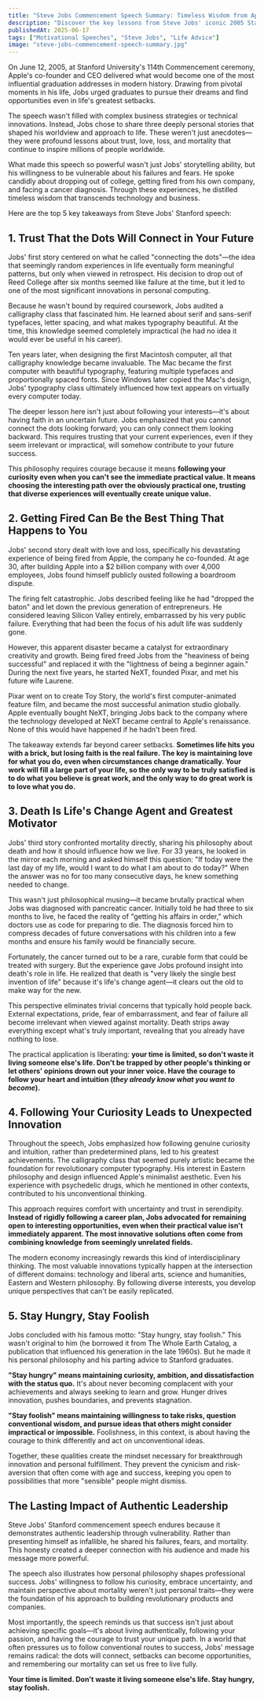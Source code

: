 ```yaml
---
title: "Steve Jobs Commencement Speech Summary: Timeless Wisdom from Apple's Visionary Leader"
description: "Discover the key lessons from Steve Jobs' iconic 2005 Stanford commencement speech. Learn how connecting the dots, embracing failure, and remembering mortality can transform your approach to success and life."
publishedAt: 2025-06-17
tags: ["Motivational Speeches", "Steve Jobs", "Life Advice"]
image: "steve-jobs-commencement-speech-summary.jpg"
---
```



<BlogPageLayout frontmatter={frontmatter}>

On June 12, 2005, at Stanford University's 114th Commencement ceremony, Apple's co-founder and CEO delivered what would become one of the most influential graduation addresses in modern history. Drawing from pivotal moments in his life, Jobs urged graduates to pursue their dreams and find opportunities even in life's greatest setbacks.

The speech wasn't filled with complex business strategies or technical innovations. Instead, Jobs chose to share three deeply personal stories that shaped his worldview and approach to life. These weren't just anecdotes—they were profound lessons about trust, love, loss, and mortality that continue to inspire millions of people worldwide.

What made this speech so powerful wasn't just Jobs' storytelling ability, but his willingness to be vulnerable about his failures and fears. He spoke candidly about dropping out of college, getting fired from his own company, and facing a cancer diagnosis. Through these experiences, he distilled timeless wisdom that transcends technology and business.

Here are the top 5 key takeaways from Steve Jobs' Stanford speech:

## 1. Trust That the Dots Will Connect in Your Future

Jobs' first story centered on what he called "connecting the dots"—the idea that seemingly random experiences in life eventually form meaningful patterns, but only when viewed in retrospect. His decision to drop out of Reed College after six months seemed like failure at the time, but it led to one of the most significant innovations in personal computing.

Because he wasn't bound by required coursework, Jobs audited a calligraphy class that fascinated him. He learned about serif and sans-serif typefaces, letter spacing, and what makes typography beautiful. At the time, this knowledge seemed completely impractical (he had no idea it would ever be useful in his career).

Ten years later, when designing the first Macintosh computer, all that calligraphy knowledge became invaluable. The Mac became the first computer with beautiful typography, featuring multiple typefaces and proportionally spaced fonts. Since Windows later copied the Mac's design, Jobs' typography class ultimately influenced how text appears on virtually every computer today.

The deeper lesson here isn't just about following your interests—it's about having faith in an uncertain future. Jobs emphasized that you cannot connect the dots looking forward; you can only connect them looking backward. This requires trusting that your current experiences, even if they seem irrelevant or impractical, will somehow contribute to your future success.

This philosophy requires courage because it means **following your curiosity even when you can't see the immediate practical value. It means choosing the interesting path over the obviously practical one, trusting that diverse experiences will eventually create unique value.**

## 2. Getting Fired Can Be the Best Thing That Happens to You

Jobs' second story dealt with love and loss, specifically his devastating experience of being fired from Apple, the company he co-founded. At age 30, after building Apple into a $2 billion company with over 4,000 employees, Jobs found himself publicly ousted following a boardroom dispute.

The firing felt catastrophic. Jobs described feeling like he had "dropped the baton" and let down the previous generation of entrepreneurs. He considered leaving Silicon Valley entirely, embarrassed by his very public failure. Everything that had been the focus of his adult life was suddenly gone.

However, this apparent disaster became a catalyst for extraordinary creativity and growth. Being fired freed Jobs from the "heaviness of being successful" and replaced it with the "lightness of being a beginner again." During the next five years, he started NeXT, founded Pixar, and met his future wife Laurene.

Pixar went on to create Toy Story, the world's first computer-animated feature film, and became the most successful animation studio globally. Apple eventually bought NeXT, bringing Jobs back to the company where the technology developed at NeXT became central to Apple's renaissance. None of this would have happened if he hadn't been fired.

The takeaway extends far beyond career setbacks. **Sometimes life hits you with a brick, but losing faith is the real failure. The key is maintaining love for what you do, even when circumstances change dramatically. Your work will fill a large part of your life, so the only way to be truly satisfied is to do what you believe is great work, and the only way to do great work is to love what you do.**

## 3. Death Is Life's Change Agent and Greatest Motivator

Jobs' third story confronted mortality directly, sharing his philosophy about death and how it should influence how we live. For 33 years, he looked in the mirror each morning and asked himself this question: "If today were the last day of my life, would I want to do what I am about to do today?" When the answer was no for too many consecutive days, he knew something needed to change.

This wasn't just philosophical musing—it became brutally practical when Jobs was diagnosed with pancreatic cancer. Initially told he had three to six months to live, he faced the reality of "getting his affairs in order," which doctors use as code for preparing to die. The diagnosis forced him to compress decades of future conversations with his children into a few months and ensure his family would be financially secure.

Fortunately, the cancer turned out to be a rare, curable form that could be treated with surgery. But the experience gave Jobs profound insight into death's role in life. He realized that death is "very likely the single best invention of life" because it's life's change agent—it clears out the old to make way for the new.

This perspective eliminates trivial concerns that typically hold people back. External expectations, pride, fear of embarrassment, and fear of failure all become irrelevant when viewed against mortality. Death strips away everything except what's truly important, revealing that you already have nothing to lose.

The practical application is liberating: **your time is limited, so don't waste it living someone else's life. Don't be trapped by other people's thinking or let others' opinions drown out your inner voice. Have the courage to follow your heart and intuition (_they already know what you want to become_).**

## 4. Following Your Curiosity Leads to Unexpected Innovation

Throughout the speech, Jobs emphasized how following genuine curiosity and intuition, rather than predetermined plans, led to his greatest achievements. The calligraphy class that seemed purely artistic became the foundation for revolutionary computer typography. His interest in Eastern philosophy and design influenced Apple's minimalist aesthetic. Even his experience with psychedelic drugs, which he mentioned in other contexts, contributed to his unconventional thinking.

This approach requires comfort with uncertainty and trust in serendipity. **Instead of rigidly following a career plan, Jobs advocated for remaining open to interesting opportunities, even when their practical value isn't immediately apparent. The most innovative solutions often come from combining knowledge from seemingly unrelated fields.**

The modern economy increasingly rewards this kind of interdisciplinary thinking. The most valuable innovations typically happen at the intersection of different domains: technology and liberal arts, science and humanities, Eastern and Western philosophy. By following diverse interests, you develop unique perspectives that can't be easily replicated.

## 5. Stay Hungry, Stay Foolish

Jobs concluded with his famous motto: "Stay hungry, stay foolish." This wasn't original to him (he borrowed it from The Whole Earth Catalog, a publication that influenced his generation in the late 1960s). But he made it his personal philosophy and his parting advice to Stanford graduates.

**"Stay hungry" means maintaining curiosity, ambition, and dissatisfaction with the status quo.** It's about never becoming complacent with your achievements and always seeking to learn and grow. Hunger drives innovation, pushes boundaries, and prevents stagnation.

**"Stay foolish" means maintaining willingness to take risks, question conventional wisdom, and pursue ideas that others might consider impractical or impossible.** Foolishness, in this context, is about having the courage to think differently and act on unconventional ideas.

Together, these qualities create the mindset necessary for breakthrough innovation and personal fulfillment. They prevent the cynicism and risk-aversion that often come with age and success, keeping you open to possibilities that more "sensible" people might dismiss.

## The Lasting Impact of Authentic Leadership

Steve Jobs' Stanford commencement speech endures because it demonstrates authentic leadership through vulnerability. Rather than presenting himself as infallible, he shared his failures, fears, and mortality. This honesty created a deeper connection with his audience and made his message more powerful.

The speech also illustrates how personal philosophy shapes professional success. Jobs' willingness to follow his curiosity, embrace uncertainty, and maintain perspective about mortality weren't just personal traits—they were the foundation of his approach to building revolutionary products and companies.

Most importantly, the speech reminds us that success isn't just about achieving specific goals—it's about living authentically, following your passion, and having the courage to trust your unique path. In a world that often pressures us to follow conventional routes to success, Jobs' message remains radical: the dots will connect, setbacks can become opportunities, and remembering our mortality can set us free to live fully.

**Your time is limited. Don't waste it living someone else's life. Stay hungry, stay foolish.**

</BlogPageLayout>
